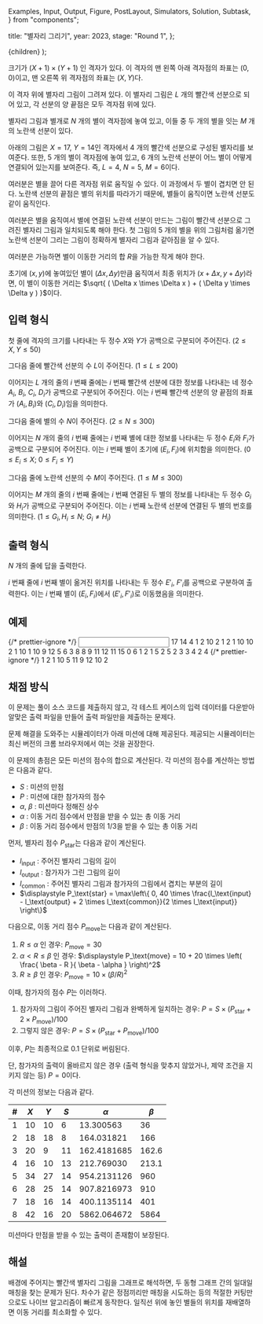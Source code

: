   Examples,
  Input,
  Output,
  Figure,
  PostLayout,
  Simulators,
  Solution,
  Subtask,
} from "components";

  title: "별자리 그리기",
  year: 2023,
  stage: "Round 1",
};

  <PostLayout meta={meta}>{children}</PostLayout>
);

크기가 $(X+1) \times (Y+1)$ 인 격자가 있다.
이 격자의 맨 왼쪽 아래 격자점의 좌표는 $(0, 0)$이고,
맨 오른쪽 위 격자점의 좌표는 $(X, Y)$다.

이 격자 위에 별자리 그림이 그려져 있다.
이 별자리 그림은 $L$ 개의 빨간색 선분으로 되어 있고,
각 선분의 양 끝점은 모두 격자점 위에 있다.

별자리 그림과 별개로 $N$ 개의 별이 격자점에 놓여 있고,
이들 중 두 개의 별을 잇는 $M$ 개의 노란색 선분이 있다.

아래의 그림은 $X = 17$, $Y = 14$인 격자에서
$4$ 개의 빨간색 선분으로 구성된 별자리를 보여준다.
또한, $5$ 개의 별이 격자점에 놓여 있고,
$6$ 개의 노란색 선분이 어느 별이 어떻게 연결되어 있는지를 보여준다.
즉, $L = 4$, $N = 5$, $M = 6$이다.

<div style={{ display: "flex" }}>
  <Figure
    src="/2023/8-1.784803503233f8d3.jpeg"
    width={500}
  />
</div>

여러분은 별을 끌어 다른 격자점 위로 움직일 수 있다.
이 과정에서 두 별이 겹치면 안 된다.
노란색 선분의 끝점은 별의 위치를 따라가기 때문에,
별들이 움직이면 노란색 선분도 같이 움직인다.

<div style={{ display: "flex" }}>
  <Figure
    src="/2023/8-2.9e56936880e56222.jpeg"
    width={500}
  />
</div>

여러분은 별을 움직여서
별에 연결된 노란색 선분이 만드는 그림이
빨간색 선분으로 그려진 별자리 그림과 일치되도록 해야 한다.
첫 그림의 $5$ 개의 별을 위의 그림처럼 옮기면
노란색 선분이 그리는 그림이
정확하게 별자리 그림과 같아짐을 알 수 있다.

<div style={{ display: "flex" }}>
  <Figure
    src="/2023/8-3.b1ce2cec43d2fa6f.jpeg"
    width={500}
  />
</div>

여러분은 가능하면 별이 이동한 거리의 합 $R$을 가능한 작게 해야 한다.

초기에 $(x, y)$에 놓여있던 별이 $(\Delta x, \Delta y)$만큼 움직여서
최종 위치가 $(x + \Delta x, y + \Delta y)$라면,
이 별이 이동한 거리는 $\sqrt{ ( \Delta x \times \Delta x ) + ( \Delta y \times \Delta y ) }$이다.

## 입력 형식

첫 줄에 격자의 크기를 나타내는 두 정수 $X$와 $Y$가
공백으로 구분되어 주어진다.
($2 \le X, Y \le 50$)

그다음 줄에 빨간색 선분의 수 $L$이 주어진다.
($1 \le L \le 200$)

이어지는 $L$ 개의 줄의 $i$ 번째 줄에는
$i$ 번째 빨간색 선분에 대한 정보를 나타내는 네 정수
$A_i$, $B_i$, $C_i$, $D_i$가
공백으로 구분되어 주어진다.
이는 $i$ 번째 빨간색 선분의 양 끝점의 좌표가
$(A_i, B_i)$와 $(C_i, D_i)$임을 의미한다.

그다음 줄에 별의 수 $N$이 주어진다. ($2 \le N \le 300$)

이어지는 $N$ 개의 줄의 $i$ 번째 줄에는
$i$ 번째 별에 대한 정보를 나타내는 두 정수
$E_i$와 $F_i$가
공백으로 구분되어 주어진다.
이는 $i$ 번째 별이 초기에
$(E_i, F_i)$에 위치함을 의미한다.
($0 \le E_i \le X;$ $0 \le F_i \le Y$)

그다음 줄에 노란색 선분의 수 $M$이 주어진다.
($1 \le M \le 300$)

이어지는 $M$ 개의 줄의 $i$ 번째 줄에는
$i$ 번째 연결된 두 별의 정보를 나타내는 두 정수
$G_i$와 $H_i$가
공백으로 구분되어 주어진다.
이는 $i$ 번째 노란색 선분에 연결된 두 별의 번호를 의미한다.
($1 \le G_i, H_i \le N;$ $G_i \ne H_i$)

## 출력 형식

$N$ 개의 줄에 답을 출력한다.

$i$ 번째 줄에
$i$ 번째 별이 옮겨진 위치를 나타내는
두 정수 $E'_i$, $F'_i$를 공백으로 구분하여 출력한다.
이는 $i$ 번째 별이 $(E_i, F_i)$에서 $(E'_i, F'_i)$로
이동했음을 의미한다.

## 예제

<Examples>
  {/* prettier-ignore */}
  <Input>
17 14
4
1 2 10 2
1 2 1 10
10 2 1 10
1 10 9 12
5
6 3
8 8
9 11
12 11
15 0
6
1 2
1 5
2 5
2 3
3 4
2 4
  </Input>
  {/* prettier-ignore */}
  <Output>
1 2
1 10
5 11
9 12
10 2
  </Output>
</Examples>

## 채점 방식

이 문제는 풀이 소스 코드를 제출하지 않고, 각 테스트 케이스의 입력 데이터를 다운받아 알맞은 출력 파일을 만들어 출력 파일만을 제출하는 문제다.

문제 해결을 도와주는 시뮬레이터가 아래 미션에 대해 제공된다. 제공되는 시뮬레이터는 최신 버전의 크롬 브라우저에서 여는 것을 권장한다.

<Simulators
  urlPrefix="https://nypc-static.s3.ap-northeast-2.amazonaws.com/2023/simulator/starlight.0ae98325d3fa5a9b/index.html"
  count={8}
/>

이 문제의 총점은 모든 미션의 점수의 합으로 계산된다.
각 미션의 점수를 계산하는 방법은 다음과 같다.

* $S$ : 미션의 만점
* $P$ : 미션에 대한 참가자의 점수
* $\alpha$, $\beta$ : 미션마다 정해진 상수
* $\alpha$ : 이동 거리 점수에서 만점을 받을 수 있는 총 이동 거리
* $\beta$ : 이동 거리 점수에서 만점의 $1/3$을 받을 수 있는 총 이동 거리

먼저, 별자리 점수 $P_\text{star}$는 다음과 같이 계산된다.
* $l_\text{input}$ : 주어진 별자리 그림의 길이
* $l_\text{output}$ : 참가자가 그린 그림의 길이
* $l_\text{common}$ : 주어진 별자리 그림과 참가자의 그림에서 겹치는 부분의 길이
* $\displaystyle P_\text{star} = \max\left\{ 0, 40 \times \frac{l_\text{input} - l_\text{output} + 2 \times l_\text{common}}{2 \times l_\text{input}} \right\}$

다음으로, 이동 거리 점수 $P_\text{move}$는 다음과 같이 계산된다.
1. $R \le \alpha$ 인 경우: $P_\text{move} = 30$
2. $\alpha < R \le \beta$ 인 경우: $\displaystyle P_\text{move} = 10 + 20 \times \left( \frac{ \beta - R }{ \beta - \alpha } \right)^2$
3. $R \ge \beta$ 인 경우: $P_\text{move} = 10 \times ( \beta / R )^2$

이때, 참가자의 점수 $P$는 이러하다.
1. 참가자의 그림이 주어진 별자리 그림과 완벽하게 일치하는 경우: $P = S \times \left( P_\text{star} + 2 \times P_\text{move} \right) / 100$
2. 그렇지 않은 경우: $P = S \times \left( P_\text{star} + P_\text{move} \right) / 100$

이후, $P$는 최종적으로 $0.1$ 단위로 버림된다.

단, 참가자의 출력이 올바르지 않은 경우
(출력 형식을 맞추지 않았거나, 제약 조건을 지키지 않는 등)
$P = 0$이다.

각 미션의 정보는 다음과 같다.

| #    | $X$  | $Y$  | $S$  | $\alpha$       | $\beta$  |
|------|------|------|------|----------------|----------|
| $1$  | $10$ | $10$ | $6$  | $13.300563$    | $36$     |
| $2$  | $18$ | $18$ | $8$  | $164.031821$   | $166$    |
| $3$  | $20$ | $9$  | $11$ | $162.4181685$  | $162.6$  |
| $4$  | $16$ | $10$ | $13$ | $212.769030$   | $213.1$  |
| $5$  | $34$ | $27$ | $14$ | $954.2131126$  | $960$    |
| $6$  | $28$ | $25$ | $14$ | $907.8216973$  | $910$    |
| $7$  | $18$ | $16$ | $14$ | $400.1135114$  | $401$    |
| $8$  | $42$ | $16$ | $20$ | $5862.064672$  | $5864$   |

미션마다 만점을 받을 수 있는 출력이 존재함이 보장된다.

## 해설

<Solution>
배경에 주어지는 빨간색 별자리 그림을 그래프로 해석하면, 두 동형 그래프 간의 일대일 매칭을 찾는 문제가 된다.
차수가 같은 정점끼리만 매칭을 시도하는 등의 적절한 커팅만으로도 나이브 알고리즘이 빠르게 동작한다.
일직선 위에 놓인 별들의 위치를 재배열하면 이동 거리를 최소화할 수 있다.
</Solution>
